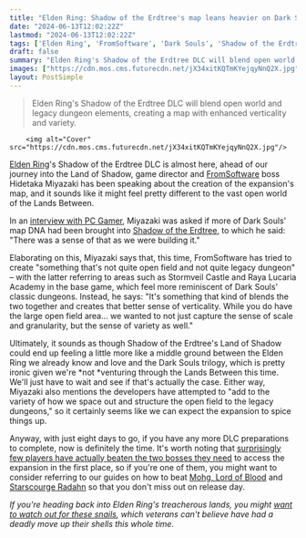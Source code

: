 ```yaml
---
title: "Elden Ring: Shadow of the Erdtree's map leans heavier on Dark Souls DNA for 'something that's not quite open field and not quite legacy dungeon'"
date: "2024-06-13T12:02:22Z"
lastmod: "2024-06-13T12:02:22Z"
tags: ['Elden Ring', 'FromSoftware', 'Dark Souls', 'Shadow of the Erdtree', 'DLC', 'Open World', 'Legacy Dungeon', 'Verticality', 'Variety', 'Land of Shadow', 'Mohg, Lord of Blood', 'Starscourge Radahn', 'Brain-Eating Snails']
draft: false
summary: "Elden Ring's Shadow of the Erdtree DLC will blend open world and legacy dungeon elements, creating a map with enhanced verticality and variety."
images: ["https://cdn.mos.cms.futurecdn.net/jX34xitKQTmKYejqyNnQ2X.jpg"]
layout: PostSimple
---
```

> Elden Ring's Shadow of the Erdtree DLC will blend open world and legacy dungeon elements, creating a map with enhanced verticality and variety.


        <img alt="Cover" src="https://cdn.mos.cms.futurecdn.net/jX34xitKQTmKYejqyNnQ2X.jpg"/>
        
[<u>Elden Ring</u>](https://www.gamesradar.com/elden-ring-guide/)'s Shadow of the Erdtree DLC is almost here, ahead of our journey into the Land of Shadow, game director and [FromSoftware](https://www.gamesradar.com/tag/fromsoftware/) boss Hidetaka Miyazaki has been speaking about the creation of the expansion's map, and it sounds like it might feel pretty different to the vast open world of the Lands Between.

In an [<u>interview with PC Gamer</u>](https://www.pcgamer.com/games/rpg/with-shadow-of-the-erdtree-fromsoftware-wanted-to-build-a-map-thats-not-quite-open-field-and-not-quite-legacy-dungeon-but-instead-blends-the-two-together/), Miyazaki was asked if more of Dark Souls' map DNA had been brought into [<u>Shadow of the Erdtree</u>](https://www.gamesradar.com/games/rpg/elden-ring-dlc-shadow-of-the-erdtree-hands-on-preview/), to which he said: "There was a sense of that as we were building it." 

Elaborating on this, Miyazaki says that, this time, FromSoftware has tried to create "something that's not quite open field and not quite legacy dungeon" – with the latter referring to areas such as Stormveil Castle and Raya Lucaria Academy in the base game, which feel more reminiscent of Dark Souls' classic dungeons. Instead, he says: "It's something that kind of blends the two together and creates that better sense of verticality. While you do have the large open field area… we wanted to not just capture the sense of scale and granularity, but the sense of variety as well."

Ultimately, it sounds as though Shadow of the Erdtree's Land of Shadow could end up feeling a little more like a middle ground between the Elden Ring we already know and love and the Dark Souls trilogy, which is pretty ironic given we're *not *venturing through the Lands Between this time. We'll just have to wait and see if that's actually the case. Either way, Miyazaki also mentions the developers have attempted to "add to the variety of how we space out and structure the open field to the legacy dungeons," so it certainly seems like we can expect the expansion to spice things up. 

Anyway, with just eight days to go, if you have any more DLC preparations to complete, now is definitely the time. It's worth noting that [<u>surprisingly few players have actually beaten the two bosses they need</u>](https://www.gamesradar.com/games/action-rpg/as-elden-ring-dlc-nears-publisher-reminds-fans-you-cant-access-shadow-of-the-erdtree-without-beating-2-specific-bosses-as-at-least-77-on-xbox-havent-done-so-yet/) to access the expansion in the first place, so if you're one of them, you might want to consider referring to our guides on how to beat [<u>Mohg, Lord of Blood</u>](https://www.gamesradar.com/games/action-rpg/elden-ring-mohg-lord-of-blood-how-to-defeat-beat/) and [<u>Starscourge Radahn</u>](https://www.gamesradar.com/elden-ring-radahn-boss-fight/) so that you don't miss out on release day.

*If you're heading back into Elden Ring's treacherous lands, you might *[<u><em>want to watch out for these snails</em></u>](https://www.gamesradar.com/games/action-rpg/days-before-shadow-of-the-erdtree-elden-ring-players-are-still-finding-new-ways-to-die-thanks-to-this-brain-eating-snail/)*, which veterans can't believe have had a deadly move up their shells this whole time.*
        